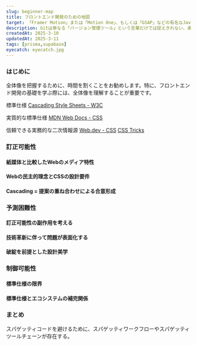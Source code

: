 ```yaml
---
slug: beginner-map
title: フロントエンド開発のための地図
target: 「Framer Motion」または「Motion One」、もしくは「GSAP」などの有名なJavaScriptアニメーションライブラリーの使用経験がある方を対象としています。
description: Gitは単なる「バージョン管理ツール」という言葉だけでは捉えきれない、奥深い思想と力を持つツールです。その本質を理解することで、Gitをより深く活用し、開発効率を飛躍的に向上させることができます。
createdAt: 2025-3-10
updatedAt: 2025-3-11
tags: [prisma,supabase]
eyecatch: eyecatch.jpg
---
```


### はじめに

全体像を把握するために、時間を割くことをお勧めします。特に、フロントエンド開発の基礎を学ぶ際には、全体像を理解することが重要です。

標準仕様
[Cascading Style Sheets - W3C](https://www.w3.org/Style/CSS/)

実質的な標準仕様
[MDN Web Docs - CSS](https://developer.mozilla.org/ja/docs/Web/CSS)

信頼できる実務的な二次情報源
[Web.dev - CSS](https://web.dev/css?hl=ja)
[CSS Tricks](https://css-tricks.com/)


### 訂正可能性

#### 紙媒体と比較したWebのメディア特性

#### Webの民主的理念とCSSの設計要件

#### Cascading = 提案の重ね合わせによる合意形成

### 予測困難性

#### 訂正可能性の副作用を考える

#### 技術革新に伴って問題が表面化する

#### 破綻を前提とした設計美学

### 制御可能性

#### 標準仕様の限界
#### 標準仕様とエコシステムの補完関係

### まとめ

スパゲッティコードを避けるために、スパゲッティワークフローやスパゲッティツールチェーンが存在する。
